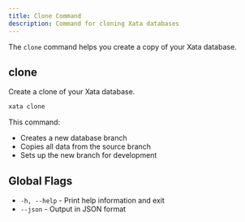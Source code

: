 ```yaml
---
title: Clone Command
description: Command for cloning Xata databases
---
```


The `clone` command helps you create a copy of your Xata database.

## clone

Create a clone of your Xata database.

```bash
xata clone
```

This command:
- Creates a new database branch
- Copies all data from the source branch
- Sets up the new branch for development

## Global Flags

- `-h, --help` - Print help information and exit
- `--json` - Output in JSON format 